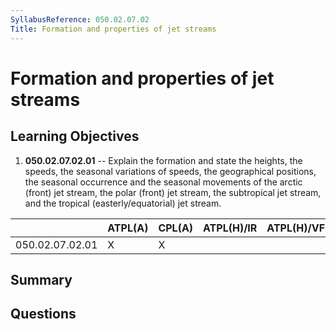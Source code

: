 ```yaml
---
SyllabusReference: 050.02.07.02
Title: Formation and properties of jet streams
---
```


# Formation and properties of jet streams

## Learning Objectives

1. **050.02.07.02.01** -- Explain the formation and state the heights, the
   speeds, the seasonal variations of speeds, the geographical positions, the
   seasonal occurrence and the seasonal movements of the arctic (front) jet
   stream, the polar (front) jet stream, the subtropical jet stream, and the
   tropical (easterly/equatorial) jet stream.

|                 | ATPL(A) | CPL(A) | ATPL(H)/IR | ATPL(H)/VFR | CPL(H) | IR  | CBIR(A) |
| --------------- | ------- | ------ | ---------- | ----------- | ------ | --- | ------- |
| 050.02.07.02.01 | X       | X      |            |             |        |     |         |

## Summary

## Questions
